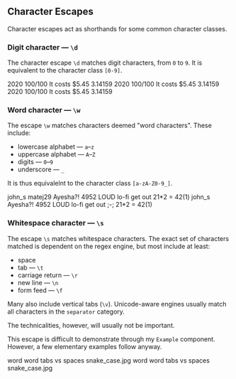 
## Character Escapes

Character escapes act as shorthands for some common character classes.

### Digit character — `\d`

The character escape `\d` matches digit characters, from `0` to `9`. It is equivalent to the character class `[0-9]`.

<Example source="\d" flags="g">
    <String>2020</String>
    <String>100/100</String>
    <String>It costs $5.45</String>
    <String>3.14159</String>
</Example>
<Example source="\d\d" flags="g">
    <String>2020</String>
    <String>100/100</String>
    <String>It costs $5.45</String>
    <String>3.14159</String>
</Example>
<Example source="\D" flags="g">
    <String>2020</String>
    <String>100/100</String>
    <String>It costs $5.45</String>
    <String>3.14159</String>
</Example>

### Word character — `\w`

The escape `\w` matches characters deemed "word characters". These include:

-   lowercase alphabet — `a`–`z`
-   uppercase alphabet — `A`–`Z`
-   digits — `0`–`9`
-   underscore — `_`

It is thus equivalelnt to the character class `[a-zA-Z0-9_]`.

<Example source="\w" flags="g">
    <String>john_s</String>
    <String>matej29</String>
    <String>Ayesha?!</String>
    <String>4952</String>
    <String>LOUD</String>
    <String>lo-fi</String>
    <String>get out</String>
    <String>21*2 = 42(1)</String>
</Example>
<Example source="\W" flags="g">
    <String>john_s</String>
    <String>Ayesha?!</String>
    <String>4952</String>
    <String>LOUD</String>
    <String>lo-fi</String>
    <String>get out</String>
    <String>;-;</String>
    <String>21*2 = 42(1)</String>
</Example>

### Whitespace character — `\s`

The escape `\s` matches whitespace characters. The exact set of characters matched is dependent on the regex engine, but most include at least:

-   space
-   tab — `\t`
-   carriage return — `\r`
-   new line — `\n`
-   form feed — `\f`

Many also include vertical tabs (`\v`). Unicode-aware engines usually match all characters in the `separator` category.

The technicalities, however, will usually not be important.

This escape is difficult to demonstrate through my `Example` component. However, a few elementary examples follow anyway.

<Example source="\s" flags="g">
    <String>word word</String>
    <String>tabs vs spaces</String>
    <String>snake_case.jpg</String>
</Example>
<Example source="\S" flags="g">
    <String>word word</String>
    <String>tabs vs spaces</String>
    <String>snake_case.jpg</String>
</Example>
